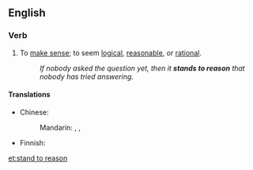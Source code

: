 ==English==

===Verb===
{{en-verb|stands to reason|standing to reason|stood to reason}}

# {{context|idiomatic|lang=en}} To [[make sense]]; to seem [[logical]], [[reasonable]], or [[rational]].
#: ''If nobody asked the question yet, then it '''stands to reason''' that nobody has tried answering.''

====Translations====
{{trans-top|make sense}}
* Chinese:
*: Mandarin: {{t+|cmn|有道理|tr=yǒu dàolǐ|sc=Hani}}, {{t+|cmn|有意義|sc=Hani}}, {{t|cmn|有意义|tr=yǒu yìyì|sc=Hani}}
{{trans-mid}}
* Finnish: {{t+|fi|olla}} {{t|fi|pääteltävissä}}
{{trans-bottom}}

[[et:stand to reason]]